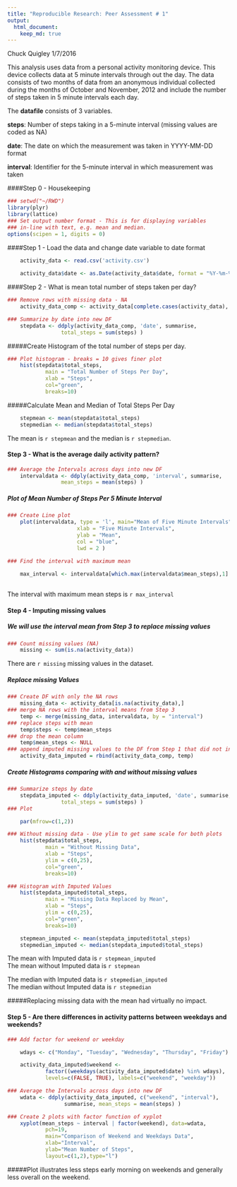 ```yaml
---
title: "Reproducible Research: Peer Assessment # 1"
output: 
  html_document:
    keep_md: true
---
```


Chuck Quigley 1/7/2016

This analysis uses data from a personal activity monitoring device. This device collects data at 5 minute intervals through out the day. The data consists of two months of data from an anonymous individual collected during the months of October and November, 2012 and include the number of steps taken in 5 minute intervals each day.

The **datafile** consists of 3 variables.

**steps**:    Number of steps taking in a 5-minute interval (missing values
              are coded as NA)  

**date**:     The date on which the measurement was taken in YYYY-MM-DD format  

**interval**: Identifier for the 5-minute interval in which measurement was
              taken  

####Step 0 - Housekeeping  

```r
### setwd("~/RWD")
library(plyr)
library(lattice)
### Set output number format - This is for displaying variables 
### in-line with text, e.g. mean and median.
options(scipen = 1, digits = 0)
```

  
####Step 1 - Load the data and change date variable to date format
  
```r
    activity_data <- read.csv('activity.csv')
    
    activity_data$date <- as.Date(activity_data$date, format = "%Y-%m-%d")

```
  
####Step 2 -  What is mean total number of steps taken per day?
              
```r
### Remove rows with missing data - NA
    activity_data_comp <- activity_data[complete.cases(activity_data), ]

### Summarize by date into new DF
    stepdata <- ddply(activity_data_comp, 'date', summarise,
                 total_steps = sum(steps) )
```
  
#####Create Histogram of the total number of steps per day.
  
```r
### Plot histogram - breaks = 10 gives finer plot
    hist(stepdata$total_steps,
            main = "Total Number of Steps Per Day",
            xlab = "Steps",
            col="green",
            breaks=10)
```
  
#####Calculate Mean and Median of Total Steps Per Day
  
```r
    stepmean <- mean(stepdata$total_steps)
    stepmedian <- median(stepdata$total_steps)
```

  
The mean is `r stepmean` and the median is `r stepmedian`.


#### Step 3 - What is the average daily activity pattern?

```r
### Average the Intervals across days into new DF
    intervaldata <- ddply(activity_data_comp, 'interval', summarise,
                 mean_steps = mean(steps) )
```

##### Plot of Mean Number of Steps Per 5 Minute Interval

``` r
### Create Line plot
    plot(intervaldata, type = 'l', main="Mean of Five Minute Intervals", 
                      xlab = "Five Minute Intervals",
                      ylab = "Mean",
                      col = "blue",
                      lwd = 2 )

### Find the interval with maximum mean
    
    max_interval <- intervaldata[which.max(intervaldata$mean_steps),1]
    
```


The interval with maximum mean steps is `r max_interval`


#### Step 4 - Imputing missing values 

##### We will use the interval mean from Step 3 to replace missing values


```r
### Count missing values (NA)
    missing <- sum(is.na(activity_data))
```

There are `r missing` missing values in the dataset.

##### Replace missing Values

```r
### Create DF with only the NA rows
    missing_data <- activity_data[is.na(activity_data),]
### merge NA rows with the interval means from Step 3
    temp <- merge(missing_data, intervaldata, by = "interval")
### replace steps with mean
    temp$steps <- temp$mean_steps
### drop the mean column
    temp$mean_steps <- NULL
### append imputed missing values to the DF from Step 1 that did not include the NA rows
    activity_data_imputed = rbind(activity_data_comp, temp)
```

##### Create Histograms comparing with and without missing values

```r

### Summarize steps by date
    stepdata_imputed <- ddply(activity_data_imputed, 'date', summarise,
                 total_steps = sum(steps) )
### Plot

    par(mfrow=c(1,2))

### Without missing data - Use ylim to get same scale for both plots
    hist(stepdata$total_steps,
            main = "Without Missing Data",
            xlab = "Steps",
            ylim = c(0,25),
            col="green",
            breaks=10)

### Histogram with Imputed Values
    hist(stepdata_imputed$total_steps,
            main = "Missing Data Replaced by Mean",
            xlab = "Steps",
            ylim = c(0,25),
            col="green",
            breaks=10)


```

```r
    stepmean_imputed <- mean(stepdata_imputed$total_steps)
    stepmedian_imputed <- median(stepdata_imputed$total_steps)
```
  
The mean with Imputed data is `r stepmean_imputed`  
The mean without Imputed data is `r stepmean`  

The median with Imputed data is `r stepmedian_imputed`  
The median without Imputed data is `r stepmedian`  

#####Replacing missing data with the mean had virtually no impact.

#### Step 5 - Are there differences in activity patterns between weekdays and weekends?

```r

### Add factor for weekend or weekday

    wdays <- c("Monday", "Tuesday", "Wednesday", "Thursday", "Friday")

    activity_data_imputed$weekend <- 
            factor((weekdays(activity_data_imputed$date) %in% wdays), 
            levels=c(FALSE, TRUE), labels=c("weekend", "weekday"))

### Average the Intervals across days into new DF
    wdata <- ddply(activity_data_imputed, c("weekend", "interval"),
                  summarise, mean_steps = mean(steps) )

### Create 2 plots with factor function of xyplot
    xyplot(mean_steps ~ interval | factor(weekend), data=wdata, 
            pch=19,
            main="Comparison of Weekend and Weekdays Data", 
            xlab="Interval",
            ylab="Mean Number of Steps",
            layout=c(1,2),type="l")

```


#####Plot illustrates less steps early morning on weekends and generally less overall on the weekend.
